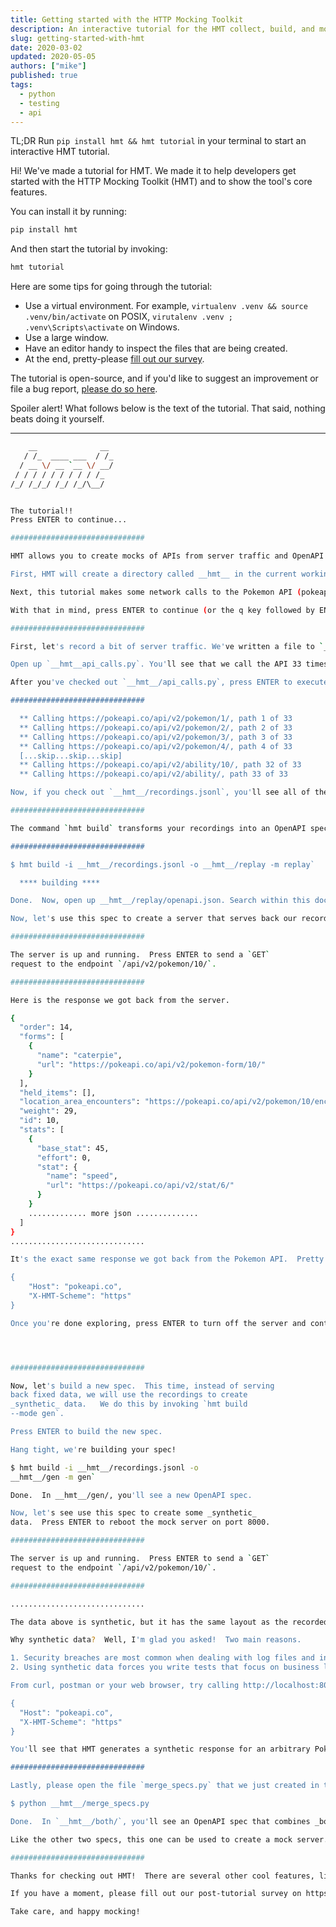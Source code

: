 ```yaml
---
title: Getting started with the HTTP Mocking Toolkit
description: An interactive tutorial for the HMT collect, build, and mock workflow.
slug: getting-started-with-hmt
date: 2020-03-02
updated: 2020-05-05
authors: ["mike"]
published: true
tags:
  - python
  - testing
  - api
---
```


TL;DR Run `pip install hmt && hmt tutorial` in your terminal to start an interactive HMT tutorial.

Hi! We've made a tutorial for HMT. We made it to help developers get started with the HTTP Mocking Toolkit (HMT) and to show the tool's core features.

You can install it by running:

```bash
pip install hmt
```

And then start the tutorial by invoking:

```bash
hmt tutorial
```

Here are some tips for going through the tutorial:

- Use a virtual environment. For example, `virtualenv .venv && source .venv/bin/activate` on POSIX, `virutalenv .venv ; .venv\Scripts\activate` on Windows.
- Use a large window.
- Have an editor handy to inspect the files that are being created.
- At the end, pretty-please [fill out our survey](https://hmt.typeform.com/to/FpRakX).

The tutorial is open-source, and if you'd like to suggest an improvement or file a bug report, [please do so here](https://github.com/meeshkan/hmt-tutorial).

Spoiler alert! What follows below is the text of the tutorial. That said, nothing beats doing it yourself.

---

```bash
    __              __ 
   / /_  ____ ___  / /_
  / __ \/ __ `__ \/ __/
 / / / / / / / / / /_
/_/ /_/_/ /_/ /_/\__/


The tutorial!!
Press ENTER to continue...

##############################

HMT allows you to create mocks of APIs from server traffic and OpenAPI specs.  To start, we'll record some server traffic.  But before we get started, there are a few things you should know.

First, HMT will create a directory called __hmt__ in the current working directory. Don't put anything special in there, as it may get overwritten by this tutorial!

Next, this tutorial makes some network calls to the Pokemon API (pokeapi.co).  Please make sure you have a working internet connection.

With that in mind, press ENTER to continue (or the q key followed by ENTER to quit):

##############################

First, let's record a bit of server traffic. We've written a file to `__hmt__/api_calls.py` to make our recordings.  HMT expects recordings to be in the http-types format, so we'll use that.

Open up `__hmt__api_calls.py`. You'll see that we call the API 33 times using HMT as a forward proxy.

After you've checked out `__hmt__/api_calls.py`, press ENTER to execute the script!

##############################

  ** Calling https://pokeapi.co/api/v2/pokemon/1/, path 1 of 33
  ** Calling https://pokeapi.co/api/v2/pokemon/2/, path 2 of 33
  ** Calling https://pokeapi.co/api/v2/pokemon/3/, path 3 of 33
  ** Calling https://pokeapi.co/api/v2/pokemon/4/, path 4 of 33
  [...skip...skip...skip]
  ** Calling https://pokeapi.co/api/v2/ability/10/, path 32 of 33
  ** Calling https://pokeapi.co/api/v2/ability/, path 33 of 33

Now, if you check out `__hmt__/recordings.jsonl`, you'll see all of the recorded server traffic. Press ENTER to continue.

##############################

The command `hmt build` transforms your recordings into an OpenAPI spec.  The `replay` flag tells HMT to build a spec that's identical to the recorded traffic. Press ENTER to invoke `hmt build` in `replay` mode.

##############################

$ hmt build -i __hmt__/recordings.jsonl -o __hmt__/replay -m replay`

  **** building ****

Done.  Now, open up __hmt__/replay/openapi.json. Search within this document for `/api/v2/pokemon/10/:`.  This is a translation of the `GET` request you got from the Pokemon API into OpenAPI.

Now, let's use this spec to create a server that serves back our recordings.  Press ENTER to boot up the mock server.

##############################

The server is up and running.  Press ENTER to send a `GET`
request to the endpoint `/api/v2/pokemon/10/`.

##############################

Here is the response we got back from the server.

{
  "order": 14,
  "forms": [
    {
      "name": "caterpie",
      "url": "https://pokeapi.co/api/v2/pokemon-form/10/"
    }
  ],
  "held_items": [],
  "location_area_encounters": "https://pokeapi.co/api/v2/pokemon/10/encounters",
  "weight": 29,
  "id": 10,
  "stats": [
    {
      "base_stat": 45,
      "effort": 0,
      "stat": {
        "name": "speed",
        "url": "https://pokeapi.co/api/v2/stat/6/"
      }
    }
    ............. more json ..............
  ]
}
..............................

It's the exact same response we got back from the Pokemon API.  Pretty cool, huh?  You can try the same thing. From curl, Postman or your web browser, try calling endpoints like http://localhost:8000/api/v2/ability/ or http://localhost:8000/api/v2/type/2/.  When doing so, make sure to set the following headers:

{
    "Host": "pokeapi.co",
    "X-HMT-Scheme": "https"
}

Once you're done exploring, press ENTER to turn off the server and continue.




##############################

Now, let's build a new spec.  This time, instead of serving
back fixed data, we will use the recordings to create
_synthetic_ data.   We do this by invoking `hmt build
--mode gen`.

Press ENTER to build the new spec.

Hang tight, we're building your spec!

$ hmt build -i __hmt__/recordings.jsonl -o
__hmt__/gen -m gen`

Done.  In __hmt__/gen/, you'll see a new OpenAPI spec.

Now, let's see use this spec to create some _synthetic_
data.  Press ENTER to reboot the mock server on port 8000.

##############################

The server is up and running.  Press ENTER to send a `GET`
request to the endpoint `/api/v2/pokemon/10/`.

##############################

..............................

The data above is synthetic, but it has the same layout as the recorded data.

Why synthetic data?  Well, I'm glad you asked!  Two main reasons.

1. Security breaches are most common when dealing with log files and in test environments.  So, when testing, you never want to use real data if possible.
2. Using synthetic data forces you write tests that focus on business logic rather than focusing on the content of fixtures, which is (in our opinion) a cleaner way to do testing.

From curl, postman or your web browser, try calling http://localhost:8000/api/v2/pokemon/\{id\}/ , where `\{id\}` is _any_ positive integer. And when doing so, make sure to set following two headers:

{
  "Host": "pokeapi.co",
  "X-HMT-Scheme": "https"
}

You'll see that HMT generates a synthetic response for an arbitrary Pokemon. Once you're done exploring, press ENTER to continue.

##############################

Lastly, please open the file `merge_specs.py` that we just created in the HMT directory. It's a script that merges together the two OpenAPI specs - replay and gen - created by HMT.  After you've looed at it, press ENTER to execute it.

$ python __hmt__/merge_specs.py

Done.  In `__hmt__/both/`, you'll see an OpenAPI spec that combines _both_ the fixutres from `__hmt__/replay/openapi.json` and the synthetic spec from `__hmt__/replay/openapi.json`.

Like the other two specs, this one can be used to create a mock server.  Try it yourself!  After this tutorial, run `hmt mock -i __hmt__/both -r`, making sure to set the same headers as before, and see how the server responds.  Press ENTER to continue.

##############################

Thanks for checking out HMT!  There are several other cool features, like callbacks to implement stateful logic and various connectors from libraries and platforms like Express and Kong.

If you have a moment, please fill out our post-tutorial survey on https://hmt.typeform.com/to/FpRakX.  In addition to helping us improve HMT, it will help us improve this and other tutorials.

Take care, and happy mocking!
```
